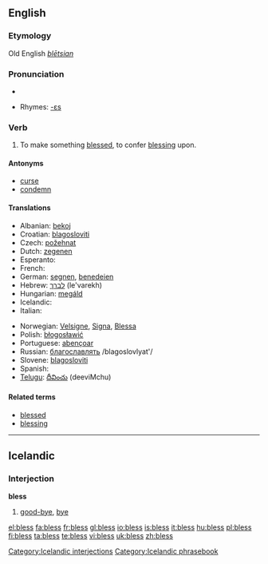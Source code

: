 ==English==

===Etymology===
Old English ''[[blētsian]]''

===Pronunciation===
*{{audio|en-us-bless.ogg|Audio (US)}}

*Rhymes: [[Rhymes:English:-ɛs|-ɛs]]

===Verb===
{{en-verb|bless|es}}

# To make something [[blessed]], to confer [[blessing]] upon.

====Antonyms====
*[[curse]]
*[[condemn]]

====Translations====
{{top}}
* Albanian: [[bekoj]]
* Croatian: [[blagosloviti]]
* Czech: [[požehnat]]
* Dutch: [[zegenen]]
* Esperanto: {{t-|eo|beni|xs=Esperanto}}
* French: {{t|fr|bénir}}
* German: [[segnen]], [[benedeien]] {{obsolete}}
* Hebrew: [[לברך]] (le'varekh)
* Hungarian: [[megáld]] 
* Icelandic: {{t-|is|blessa}}
* Italian: {{t+|it|benedire}}
{{mid}}
* Norwegian: [[Velsigne]], [[Signa]], [[Blessa]]
* Polish: [[błogosławić]]
* Portuguese: [[abençoar]]
* Russian: [[благославлять]] /blagoslovlyat'/
* Slovene: [[blagosloviti]]
* Spanish: {{t-|es|bendecir}}
* [[Telugu]]: [[దీవించు]] (deeviMchu)
{{bottom}}

====Related terms====
*[[blessed]]
*[[blessing]]

----

==Icelandic==

===Interjection===
'''bless'''

# [[good-bye]], [[bye]]

[[Category:Icelandic interjections]]
[[Category:Icelandic phrasebook]]

[[el:bless]]
[[fa:bless]]
[[fr:bless]]
[[gl:bless]]
[[io:bless]]
[[is:bless]]
[[it:bless]]
[[hu:bless]]
[[pl:bless]]
[[fi:bless]]
[[ta:bless]]
[[te:bless]]
[[vi:bless]]
[[uk:bless]]
[[zh:bless]]
